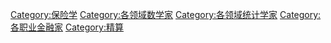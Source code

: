 [[Category:保险学|Category:保险学]]
[[Category:各领域数学家|Category:各领域数学家]]
[[Category:各领域统计学家|Category:各领域统计学家]]
[[Category:各职业金融家|Category:各职业金融家]]
[[Category:精算|Category:精算]]